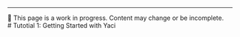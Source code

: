 &nbsp;


---

<div style={{
  backgroundColor: '#fff3cd',
  color: '#856404',
  padding: '1rem',
  border: '1px solid #ffeeba',
  borderRadius: '8px',
  marginBottom: '1rem',
  fontWeight: 500
}}>
  🚧 This page is a work in progress. Content may change or be incomplete.
</div>
# Tutotial 1: Getting Started with Yaci
